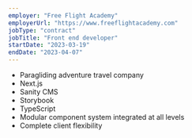 ```yaml
---
employer: "Free Flight Academy"
employerUrl: "https://www.freeflightacademy.com"
jobType: "contract"
jobTitle: "Front end developer"
startDate: "2023-03-19"
endDate: "2023-04-07"
---
```


* Paragliding adventure travel company
* Next.js
* Sanity CMS
* Storybook
* TypeScript
* Modular component system integrated at all levels
* Complete client flexibility 
